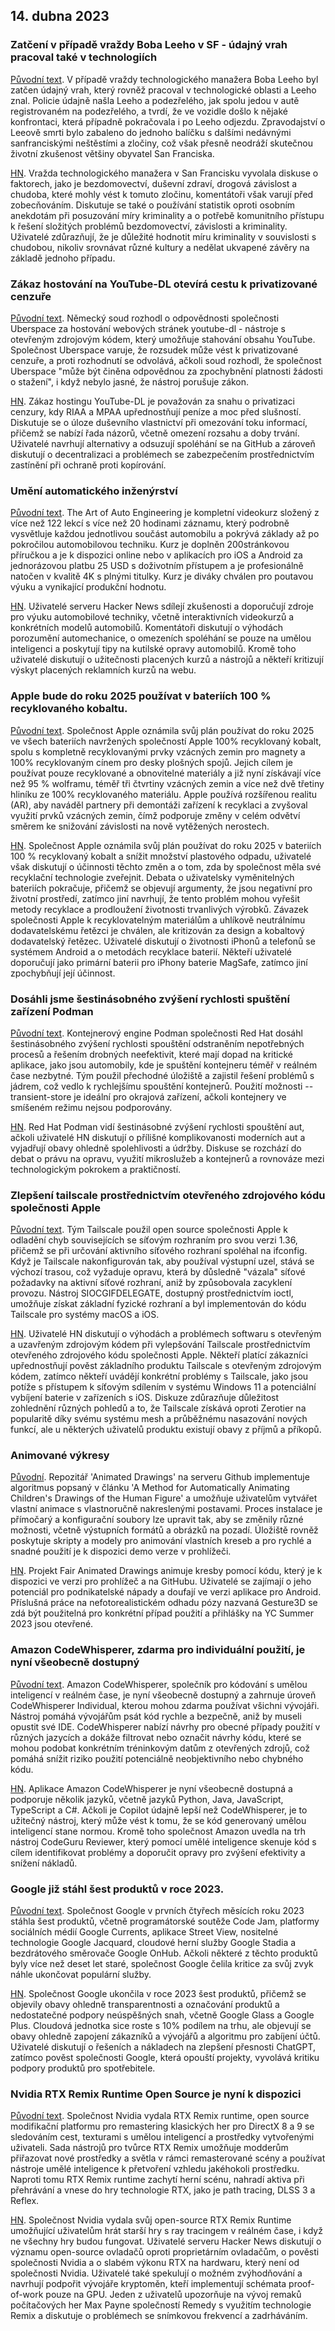 

<CallToAction />

<Steps>

## 14. dubna 2023

### Zatčení v případě vraždy Boba Leeho v SF - údajný vrah pracoval také v technologiích

[Původní text](https://missionlocal.org/2023/04/bob-lee-killing-arrest-made-san-francisco/).
V případě vraždy technologického manažera Boba Leeho byl zatčen údajný vrah, který rovněž pracoval v technologické oblasti a Leeho znal. Policie údajně našla Leeho a podezřelého, jak spolu jedou v autě registrovaném na podezřelého, a tvrdí, že ve vozidle došlo k nějaké konfrontaci, která případně pokračovala i po Leeho odjezdu. Zpravodajství o Leeově smrti bylo zabaleno do jednoho balíčku s dalšími nedávnými sanfranciskými neštěstími a zločiny, což však přesně neodráží skutečnou životní zkušenost většiny obyvatel San Franciska.

[HN](http://news.ycombinator.com/item?id=35555525).
Vražda technologického manažera v San Francisku vyvolala diskuse o faktorech, jako je bezdomovectví, duševní zdraví, drogová závislost a chudoba, které mohly vést k tomuto zločinu, komentátoři však varují před zobecňováním. Diskutuje se také o používání statistik oproti osobním anekdotám při posuzování míry kriminality a o potřebě komunitního přístupu k řešení složitých problémů bezdomovectví, závislosti a kriminality. Uživatelé zdůrazňují, že je důležité hodnotit míru kriminality v souvislosti s chudobou, nikoliv srovnávat různé kultury a nedělat ukvapené závěry na základě jednoho případu.

### Zákaz hostování na YouTube-DL otevírá cestu k privatizované cenzuře

[Původní text](https://torrentfreak.com/youtube-dl-hosting-ban-paves-the-way-to-privatized-censorship-230411/).
Německý soud rozhodl o odpovědnosti společnosti Uberspace za hostování webových stránek youtube-dl - nástroje s otevřeným zdrojovým kódem, který umožňuje stahování obsahu YouTube. Společnost Uberspace varuje, že rozsudek může vést k privatizované cenzuře, a proti rozhodnutí se odvolává, ačkoli soud rozhodl, že společnost Uberspace "může být činěna odpovědnou za zpochybnění platnosti žádosti o stažení", i když nebylo jasné, že nástroj porušuje zákon.

[HN](http://news.ycombinator.com/item?id=35553337).
Zákaz hostingu YouTube-DL je považován za snahu o privatizaci cenzury, kdy RIAA a MPAA upřednostňují peníze a moc před slušností. Diskutuje se o úloze duševního vlastnictví při omezování toku informací, přičemž se nabízí řada názorů, včetně omezení rozsahu a doby trvání. Uživatelé navrhují alternativy a odsuzují spoléhání se na GitHub a zároveň diskutují o decentralizaci a problémech se zabezpečením prostřednictvím zastínění při ochraně proti kopírování.

### Umění automatického inženýrství

[Původní text](https://www.howacarworks.com/video-course).
The Art of Auto Engineering je kompletní videokurz složený z více než 122 lekcí s více než 20 hodinami záznamu, který podrobně vysvětluje každou jednotlivou součást automobilu a pokrývá základy až po pokročilou automobilovou techniku. Kurz je doplněn 200stránkovou příručkou a je k dispozici online nebo v aplikacích pro iOS a Android za jednorázovou platbu 25 USD s doživotním přístupem a je profesionálně natočen v kvalitě 4K s plnými titulky. Kurz je diváky chválen pro poutavou výuku a vynikající produkční hodnotu.

[HN](http://news.ycombinator.com/item?id=35552393).
Uživatelé serveru Hacker News sdílejí zkušenosti a doporučují zdroje pro výuku automobilové techniky, včetně interaktivních videokurzů a konkrétních modelů automobilů. Komentátoři diskutují o výhodách porozumění automechanice, o omezeních spoléhání se pouze na umělou inteligenci a poskytují tipy na kutilské opravy automobilů. Kromě toho uživatelé diskutují o užitečnosti placených kurzů a nástrojů a někteří kritizují výskyt placených reklamních kurzů na webu.

### Apple bude do roku 2025 používat v bateriích 100 % recyklovaného kobaltu.

[Původní text](https://www.apple.com/newsroom/2023/04/apple-will-use-100-percent-recycled-cobalt-in-batteries-by-2025/).
Společnost Apple oznámila svůj plán používat do roku 2025 ve všech bateriích navržených společností Apple 100% recyklovaný kobalt, spolu s kompletně recyklovanými prvky vzácných zemin pro magnety a 100% recyklovaným cínem pro desky plošných spojů. Jejich cílem je používat pouze recyklované a obnovitelné materiály a již nyní získávají více než 95 % wolframu, téměř tři čtvrtiny vzácných zemin a více než dvě třetiny hliníku ze 100% recyklovaného materiálu. Apple používá rozšířenou realitu (AR), aby naváděl partnery při demontáži zařízení k recyklaci a zvyšoval využití prvků vzácných zemin, čímž podporuje změny v celém odvětví směrem ke snižování závislosti na nově vytěžených nerostech.

[HN](http://news.ycombinator.com/item?id=35554270).
Společnost Apple oznámila svůj plán používat do roku 2025 v bateriích 100 % recyklovaný kobalt a snížit množství plastového odpadu, uživatelé však diskutují o účinnosti těchto změn a o tom, zda by společnost měla své recyklační technologie zveřejnit. Debata o uživatelsky vyměnitelných bateriích pokračuje, přičemž se objevují argumenty, že jsou negativní pro životní prostředí, zatímco jiní navrhují, že tento problém mohou vyřešit metody recyklace a prodloužení životnosti trvanlivých výrobků. Závazek společnosti Apple k recyklovatelným materiálům a uhlíkově neutrálnímu dodavatelskému řetězci je chválen, ale kritizován za design a kobaltový dodavatelský řetězec. Uživatelé diskutují o životnosti iPhonů a telefonů se systémem Android a o metodách recyklace baterií. Někteří uživatelé doporučují jako primární baterii pro iPhony baterie MagSafe, zatímco jiní zpochybňují její účinnost.

### Dosáhli jsme šestinásobného zvýšení rychlosti spuštění zařízení Podman

[Původní text](https://www.redhat.com/sysadmin/speed-containers-podman-raspberry-pi).
Kontejnerový engine Podman společnosti Red Hat dosáhl šestinásobného zvýšení rychlosti spouštění odstraněním nepotřebných procesů a řešením drobných neefektivit, které mají dopad na kritické aplikace, jako jsou automobily, kde je spuštění kontejneru téměř v reálném čase nezbytné. Tým použil přechodné úložiště a zajistil řešení problémů s jádrem, což vedlo k rychlejšímu spouštění kontejnerů. Použití možnosti --transient-store je ideální pro okrajová zařízení, ačkoli kontejnery ve smíšeném režimu nejsou podporovány.

[HN](http://news.ycombinator.com/item?id=35551830).
Red Hat Podman vidí šestinásobné zvýšení rychlosti spouštění aut, ačkoli uživatelé HN diskutují o přílišné komplikovanosti moderních aut a vyjadřují obavy ohledně spolehlivosti a údržby. Diskuse se rozchází do debat o právu na opravu, využití mikroslužeb a kontejnerů a rovnováze mezi technologickým pokrokem a praktičností.

### Zlepšení tailscale prostřednictvím otevřeného zdrojového kódu společnosti Apple

[Původní text](https://tailscale.dev/blog/darwin-spelunking).
Tým Tailscale použil open source společnosti Apple k odladění chyb souvisejících se síťovým rozhraním pro svou verzi 1.36, přičemž se při určování aktivního síťového rozhraní spoléhal na ifconfig. Když je Tailscale nakonfigurován tak, aby používal výstupní uzel, stává se výchozí trasou, což vyžaduje opravu, která by důsledně "vázala" síťové požadavky na aktivní síťové rozhraní, aniž by způsobovala zacyklení provozu. Nástroj SIOCGIFDELEGATE, dostupný prostřednictvím ioctl, umožňuje získat základní fyzické rozhraní a byl implementován do kódu Tailscale pro systémy macOS a iOS.

[HN](http://news.ycombinator.com/item?id=35559124).
Uživatelé HN diskutují o výhodách a problémech softwaru s otevřeným a uzavřeným zdrojovým kódem při vylepšování Tailscale prostřednictvím otevřeného zdrojového kódu společnosti Apple. Někteří platící zákazníci upřednostňují pověst základního produktu Tailscale s otevřeným zdrojovým kódem, zatímco někteří uvádějí konkrétní problémy s Tailscale, jako jsou potíže s přístupem k síťovým sdílením v systému Windows 11 a potenciální vybíjení baterie v zařízeních s iOS. Diskuze zdůrazňuje důležitost zohlednění různých pohledů a to, že Tailscale získává oproti Zerotier na popularitě díky svému systému mesh a průběžnému nasazování nových funkcí, ale u některých uživatelů produktu existují obavy z příjmů a příkopů.

### Animované výkresy

[Původní](https://fairanimateddrawings.com/site/home).
Repozitář 'Animated Drawings' na serveru Github implementuje algoritmus popsaný v článku 'A Method for Automatically Animating Children's Drawings of the Human Figure' a umožňuje uživatelům vytvářet vlastní animace s vlastnoručně nakreslenými postavami. Proces instalace je přímočarý a konfigurační soubory lze upravit tak, aby se změnily různé možnosti, včetně výstupních formátů a obrázků na pozadí. Úložiště rovněž poskytuje skripty a modely pro animování vlastních kreseb a pro rychlé a snadné použití je k dispozici demo verze v prohlížeči.

[HN](http://news.ycombinator.com/item?id=35561203).
Projekt Fair Animated Drawings animuje kresby pomocí kódu, který je k dispozici ve verzi pro prohlížeč a na GitHubu. Uživatelé se zajímají o jeho potenciál pro podnikatelské nápady a doufají ve verzi aplikace pro Android. Příslušná práce na nefotorealistickém odhadu pózy nazvaná Gesture3D se zdá být použitelná pro konkrétní případ použití a přihlášky na YC Summer 2023 jsou otevřené.

### Amazon CodeWhisperer, zdarma pro individuální použití, je nyní všeobecně dostupný

[Původní text](https://aws.amazon.com/blogs/aws/amazon-codewhisperer-free-for-individual-use-is-now-generally-available/).
Amazon CodeWhisperer, společník pro kódování s umělou inteligencí v reálném čase, je nyní všeobecně dostupný a zahrnuje úroveň CodeWhisperer Individual, kterou mohou zdarma používat všichni vývojáři. Nástroj pomáhá vývojářům psát kód rychle a bezpečně, aniž by museli opustit své IDE. CodeWhisperer nabízí návrhy pro obecné případy použití v různých jazycích a dokáže filtrovat nebo označit návrhy kódu, které se mohou podobat konkrétním tréninkovým datům z otevřených zdrojů, což pomáhá snížit riziko použití potenciálně neobjektivního nebo chybného kódu.

[HN](http://news.ycombinator.com/item?id=35554460).
Aplikace Amazon CodeWhisperer je nyní všeobecně dostupná a podporuje několik jazyků, včetně jazyků Python, Java, JavaScript, TypeScript a C#. Ačkoli je Copilot údajně lepší než CodeWhisperer, je to užitečný nástroj, který může vést k tomu, že se kód generovaný umělou inteligencí stane normou. Kromě toho společnost Amazon uvedla na trh nástroj CodeGuru Reviewer, který pomocí umělé inteligence skenuje kód s cílem identifikovat problémy a doporučit opravy pro zvýšení efektivity a snížení nákladů.

### Google již stáhl šest produktů v roce 2023.

[Původní text](https://toolhub.tech/blog/Google-2023-Shutdown-Spree-6-Products-Pulled-in-Just-4-Months/).
Společnost Google v prvních čtyřech měsících roku 2023 stáhla šest produktů, včetně programátorské soutěže Code Jam, platformy sociálních médií Google Currents, aplikace Street View, nositelné technologie Google Jacquard, cloudové herní služby Google Stadia a bezdrátového směrovače Google OnHub. Ačkoli některé z těchto produktů byly více než deset let staré, společnost Google čelila kritice za svůj zvyk náhle ukončovat populární služby.

[HN](http://news.ycombinator.com/item?id=35553421).
Společnost Google ukončila v roce 2023 šest produktů, přičemž se objevily obavy ohledně transparentnosti a označování produktů a nedostatečné podpory neúspěšných snah, včetně Google Glass a Google Plus. Cloudová jednotka sice roste s 10% podílem na trhu, ale objevují se obavy ohledně zapojení zákazníků a vývojářů a algoritmu pro zabíjení účtů. Uživatelé diskutují o řešeních a nákladech na zlepšení přesnosti ChatGPT, zatímco pověst společnosti Google, která opouští projekty, vyvolává kritiku podpory produktů pro spotřebitele.

### Nvidia RTX Remix Runtime Open Source je nyní k dispozici

[Původní text](https://www.nvidia.com/en-us/geforce/news/rtx-remix-runtime-open-source-download/).
Společnost Nvidia vydala RTX Remix runtime, open source modifikační platformu pro remastering klasických her pro DirectX 8 a 9 se sledováním cest, texturami s umělou inteligencí a prostředky vytvořenými uživateli. Sada nástrojů pro tvůrce RTX Remix umožňuje modderům přiřazovat nové prostředky a světla v rámci remasterované scény a používat nástroje umělé inteligence k přetvoření vzhledu jakéhokoli prostředku. Naproti tomu RTX Remix runtime zachytí herní scénu, nahradí aktiva při přehrávání a vnese do hry technologie RTX, jako je path tracing, DLSS 3 a Reflex.

[HN](http://news.ycombinator.com/item?id=35552378).
Společnost Nvidia vydala svůj open-source RTX Remix Runtime umožňující uživatelům hrát starší hry s ray tracingem v reálném čase, i když ne všechny hry budou fungovat. Uživatelé serveru Hacker News diskutují o významu open-source ovladačů oproti proprietárním ovladačům, o pověsti společnosti Nvidia a o slabém výkonu RTX na hardwaru, který není od společnosti Nvidia. Uživatelé také spekulují o možném zvýhodňování a navrhují podpořit vývojáře kryptoměn, kteří implementují schémata proof-of-work pouze na GPU. Jeden z uživatelů upozorňuje na vývoj remaků počítačových her Max Payne společností Remedy s využitím technologie Remix a diskutuje o problémech se snímkovou frekvencí a zadrháváním.

</Steps>